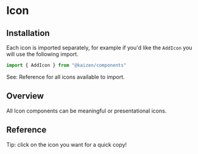 
<Meta of={IconStories} />

# Icon

<ResourceLinks
  sourceCode="https://github.com/cultureamp/kaizen-design-system/tree/main/packages/components/src/Icons"
  className="!mb-8"
/>

<KaioNotification />


## Installation

Each icon is imported separately, for example if you'd like the `AddIcon` you will use the following import.

```js
import { AddIcon } from "@kaizen/components"
```

See: Reference for all icons available to import.

## Overview

All Icon components can be meaningful or presentational icons.

<Canvas of={IconStories.Playground} />
<Controls of={IconStories.Playground} />


## Reference

Tip: click on the icon you want for a quick copy!

<Story of={IconStories.Reference} />

